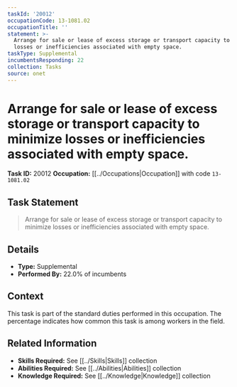 ```yaml
---
taskId: '20012'
occupationCode: 13-1081.02
occupationTitle: ''
statement: >-
  Arrange for sale or lease of excess storage or transport capacity to minimize
  losses or inefficiencies associated with empty space.
taskType: Supplemental
incumbentsResponding: 22
collection: Tasks
source: onet
---
```

# Arrange for sale or lease of excess storage or transport capacity to minimize losses or inefficiencies associated with empty space.

**Task ID:** 20012
**Occupation:** [[../Occupations|Occupation]] with code `13-1081.02`

## Task Statement

> Arrange for sale or lease of excess storage or transport capacity to minimize losses or inefficiencies associated with empty space.

## Details

- **Type:** Supplemental
- **Performed By:** 22.0% of incumbents

## Context

This task is part of the standard duties performed in this occupation. The percentage indicates how common this task is among workers in the field.

## Related Information

- **Skills Required:** See [[../Skills|Skills]] collection
- **Abilities Required:** See [[../Abilities|Abilities]] collection
- **Knowledge Required:** See [[../Knowledge|Knowledge]] collection

